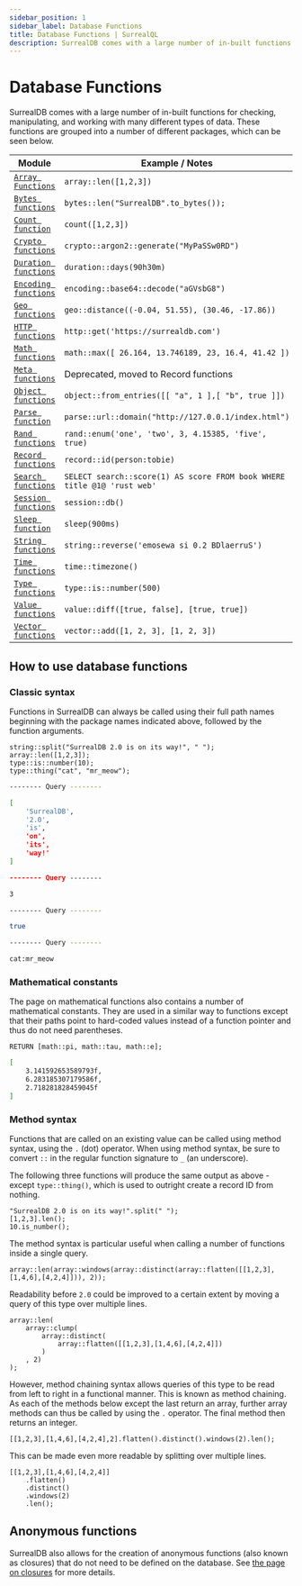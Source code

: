 ```yaml
---
sidebar_position: 1
sidebar_label: Database Functions
title: Database Functions | SurrealQL
description: SurrealDB comes with a large number of in-built functions for checking, manipulating, and working with many different types of data.
---
```



# Database Functions

SurrealDB comes with a large number of in-built functions for checking, manipulating, and working with many different types of data. These functions are grouped into a number of different packages, which can be seen below.

<table>
  <thead>
    <tr>
      <th scope="col">Module</th>
      <th scope="col">Example / Notes</th>
    </tr>
  </thead>
  <tbody>
    <tr>
      <td scope="row" data-label="Module"><a href="/docs/surrealql/functions/database/array"><code>Array Functions</code></a></td>
      <td scope="row" data-label="Example"><code>array::len([1,2,3])</code></td>
    </tr>
    <tr>
      <td scope="row" data-label="Module"><a href="/docs/surrealql/functions/database/bytes"><code>Bytes functions</code></a></td>
      <td scope="row" data-label="Example"><code>bytes::len("SurrealDB".to_bytes());</code></td>
    </tr>
    <tr>
      <td scope="row" data-label="Module"><a href="/docs/surrealql/functions/database/count"><code>Count function</code></a></td>
      <td scope="row" data-label="Example"><code>count([1,2,3])</code></td>
    </tr>
    <tr>
      <td scope="row" data-label="Module"><a href="/docs/surrealql/functions/database/crypto"><code>Crypto functions</code></a></td>
      <td scope="row" data-label="Example"><code>crypto::argon2::generate("MyPaSSw0RD")</code></td>
    </tr>
    <tr>
      <td scope="row" data-label="Module"><a href="/docs/surrealql/functions/database/duration"><code>Duration functions</code></a></td>
      <td scope="row" data-label="Example"><code>duration::days(90h30m)</code></td>
    </tr>
    <tr>
      <td scope="row" data-label="Module"><a href="/docs/surrealql/functions/database/encoding"><code>Encoding functions</code></a></td>
      <td scope="row" data-label="Example"><code>encoding::base64::decode("aGVsbG8")</code></td>
    </tr>
    <tr>
      <td scope="row" data-label="Module"><a href="/docs/surrealql/functions/database/geo"><code>Geo functions</code></a></td>
      <td scope="row" data-label="Example"><code>geo::distance((-0.04, 51.55), (30.46, -17.86))</code></td>
    </tr>
    <tr>
      <td scope="row" data-label="Module"><a href="/docs/surrealql/functions/database/http"><code>HTTP functions</code></a></td>
      <td scope="row" data-label="Example"><code>http::get('https://surrealdb.com')</code></td>
    </tr>
    <tr>
      <td scope="row" data-label="Module"><a href="/docs/surrealql/functions/database/math"><code>Math functions</code></a></td>
      <td scope="row" data-label="Example"><code>math::max([ 26.164, 13.746189, 23, 16.4, 41.42 ])</code></td>
    </tr>
    <tr>
      <td scope="row" data-label="Module"><a href="/docs/surrealql/functions/database/meta"><code>Meta functions</code></a></td>
      <td scope="row" data-label="Example">Deprecated, moved to Record functions</td>
    </tr>
    <tr>
      <td scope="row" data-label="Module"><a href="/docs/surrealql/functions/database/object"><code>Object functions</code></a></td>
      <td scope="row" data-label="Example"><code>object::from_entries([[ "a", 1 ],[ "b", true ]])</code></td>
    </tr>
    <tr>
      <td scope="row" data-label="Module"><a href="/docs/surrealql/functions/database/parse"><code>Parse function</code></a></td>
      <td scope="row" data-label="Example"><code>parse::url::domain("http://127.0.0.1/index.html")</code></td>
    </tr>
    <tr>
      <td scope="row" data-label="Module"><a href="/docs/surrealql/functions/database/rand"><code>Rand functions</code></a></td>
      <td scope="row" data-label="Example"><code>rand::enum('one', 'two', 3, 4.15385, 'five', true)</code></td>
    </tr>
    <tr>
      <td scope="row" data-label="Module"><a href="/docs/surrealdb/surrealql/functions/database/record"><code>Record functions</code></a></td>
      <td scope="row" data-label="Example"><code>record::id(person:tobie)</code></td>
    </tr>
    <tr>
      <td scope="row" data-label="Module"><a href="/docs/surrealql/functions/database/search"><code>Search functions</code></a></td>
      <td scope="row" data-label="Example"><code>SELECT search::score(1) AS score FROM book WHERE title @1@ 'rust web'</code></td>
    </tr>
    <tr>
      <td scope="row" data-label="Module"><a href="/docs/surrealql/functions/database/session"><code>Session functions</code></a></td>
      <td scope="row" data-label="Example"><code>session::db()</code></td>
    </tr>
    <tr>
      <td scope="row" data-label="Module"><a href="/docs/surrealql/functions/database/sleep"><code>Sleep function</code></a></td>
      <td scope="row" data-label="Example"><code>sleep(900ms)</code></td>
    </tr>
    <tr>
      <td scope="row" data-label="Module"><a href="/docs/surrealql/functions/database/string"><code>String functions</code></a></td>
      <td scope="row" data-label="Example"><code>string::reverse('emosewa si 0.2 BDlaerruS')</code></td>
    </tr>
    <tr>
      <td scope="row" data-label="Module"><a href="/docs/surrealql/functions/database/time"><code>Time functions</code></a></td>
      <td scope="row" data-label="Example"><code>time::timezone()</code></td>
    </tr>
    <tr>
      <td scope="row" data-label="Module"><a href="/docs/surrealql/functions/database/type"><code>Type functions</code></a></td>
      <td scope="row" data-label="Example"><code>type::is::number(500)</code></td>
    </tr>
    <tr>
      <td scope="row" data-label="Module"><a href="/docs/surrealql/functions/database/value"><code>Value functions</code></a></td>
      <td scope="row" data-label="Example"><code>value::diff([true, false], [true, true])</code></td>
    </tr>
    <tr>
      <td scope="row" data-label="Module"><a href="/docs/surrealql/functions/database/vector"><code>Vector functions</code></a></td>
      <td scope="row" data-label="Example"><code>vector::add([1, 2, 3], [1, 2, 3])</code></td>
    </tr>
  </tbody>
</table>

## How to use database functions

### Classic syntax

Functions in SurrealDB can always be called using their full path names beginning with the package names indicated above, followed by the function arguments.

```surql
string::split("SurrealDB 2.0 is on its way!", " ");
array::len([1,2,3]);
type::is::number(10);
type::thing("cat", "mr_meow");
```

```bash title="Response"
-------- Query --------

[
	'SurrealDB',
	'2.0',
	'is',
	'on',
	'its',
	'way!'
]

-------- Query --------

3

-------- Query --------

true

-------- Query --------

cat:mr_meow
```

### Mathematical constants

The page on mathematical functions also contains a number of mathematical constants. They are used in a similar way to functions except that their paths point to hard-coded values instead of a function pointer and thus do not need parentheses.

```surql
RETURN [math::pi, math::tau, math::e];
```

```bash title="Response"
[
	3.141592653589793f,
	6.283185307179586f,
	2.718281828459045f
]
```

### Method syntax

<Since v="v2.0.0" />

Functions that are called on an existing value can be called using method syntax, using the `.` (dot) operator. When using method syntax, be sure to convert `::` in the regular function signature to `_` (an underscore).

The following three functions will produce the same output as above - except `type::thing()`, which is used to outright create a record ID from nothing.

```surql
"SurrealDB 2.0 is on its way!".split(" ");
[1,2,3].len();
10.is_number();
```

The method syntax is particular useful when calling a number of functions inside a single query.

```surql
array::len(array::windows(array::distinct(array::flatten([[1,2,3],[1,4,6],[4,2,4]])), 2));
```

Readability before `2.0` could be improved to a certain extent by moving a query of this type over multiple lines.

```surql
array::len(
    array::clump(
        array::distinct(
            array::flatten([[1,2,3],[1,4,6],[4,2,4]])
        )
    , 2)
);
```

However, method chaining syntax allows queries of this type to be read from left to right in a functional manner. This is known as method chaining. As each of the methods below except the last return an array, further array methods can thus be called by using the `.` operator. The final method then returns an integer.

```surql
[[1,2,3],[1,4,6],[4,2,4],2].flatten().distinct().windows(2).len();
```

This can be made even more readable by splitting over multiple lines.

```surql
[[1,2,3],[1,4,6],[4,2,4]]
    .flatten()
    .distinct()
    .windows(2)
    .len();
```

## Anonymous functions

<Since v="v2.0.0" />

SurrealDB also allows for the creation of anonymous functions (also known as closures) that do not need to be defined on the database. See [the page on closures](/docs/surrealdb/surrealql/datamodel/closures) for more details.